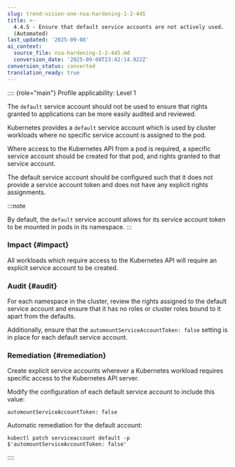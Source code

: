 ```yaml
---
slug: trend-vision-one-nsa-hardening-1-2-445
title: >-
  4.4.5 - Ensure that default service accounts are not actively used.
  (Automated)
last_updated: '2025-09-08'
ai_context:
  source_file: nsa-hardening-1-2-445.md
  conversion_date: '2025-09-08T23:42:14.922Z'
conversion_status: converted
translation_ready: true
---
```


:::: {role="main"}
Profile applicability: Level 1

The `default` service account should not be used to ensure that rights granted to applications can be more easily audited and reviewed.

Kubernetes provides a `default` service account which is used by cluster workloads where no specific service account is assigned to the pod.

Where access to the Kubernetes API from a pod is required, a specific service account should be created for that pod, and rights granted to that service account.

The default service account should be configured such that it does not provide a service account token and does not have any explicit rights assignments.

:::note

By default, the `default` service account allows for its service account token to be mounted in pods in its namespace.
:::

### Impact {#impact}

All workloads which require access to the Kubernetes API will require an explicit service account to be created.

### Audit {#audit}

For each namespace in the cluster, review the rights assigned to the default service account and ensure that it has no roles or cluster roles bound to it apart from the defaults.

Additionally, ensure that the `automountServiceAccountToken: false` setting is in place for each default service account.

### Remediation {#remediation}

Create explicit service accounts wherever a Kubernetes workload requires specific access to the Kubernetes API server.

Modify the configuration of each default service account to include this value:

``` codeblock
automountServiceAccountToken: false
```

Automatic remediation for the default account:

``` codeblock
kubectl patch serviceaccount default -p
$'automountServiceAccountToken: false'
```
::::
